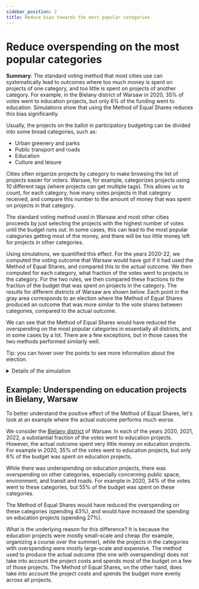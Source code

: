 ```yaml
---
sidebar_position: 2
title: Reduce bias towards the most popular categories
---
```



# Reduce overspending on the most popular categories

<div class="summary">
<b>Summary</b>:
The standard voting method that most cities use can systematically lead to outcomes where too much money is spent on projects of one category, and too little is spent on projects of another category.
For example, in the Bielany district of Warsaw in 2020, 35% of votes went to education projects, but only 6% of the funding went to education.
Simulations show that using the Method of Equal Shares reduces this bias significantly. 
</div>

Usually, the projects on the ballot in participatory budgeting can be divided into some broad categories, such as:
* Urban greenery and parks
* Public transport and roads
* Education
* Culture and leisure

Cities often organize projects by category to make browsing the list of projects easier for voters. 
Warsaw, for example, categorizes projects using 10 different tags (where projects can get multiple tags).
This allows us to count, for each category, how many votes projects in that category received, and compare this number to the amount of money that was spent on projects in that category.

The standard voting method used in Warsaw and most other cities proceeds by just selecting the projects with the highest number of votes until the budget runs out.
In some cases, this can lead to the most popular categories getting most of the money, and there will be too little money left for projects in other categories.

Using simulations, we quantified this effect. For the years 2020-22, we computed the voting outcome that Warsaw would have got if it had used the Method of Equal Shares, and compared this to the actual outcome.
We then computed for each category, what fraction of the votes went to projects in the category. For the two rules, we then compared these fractions to the fraction of the budget that was spent on projects in the category.
The results for different districts of Warsaw are shown below.
Each point in the gray area corresponds to an election where the Method of Equal Shares produced an outcome that was more similar to the vote shares between categories, compared to the actual outcome.

We can see that the Method of Equal Shares would have reduced the overspending on the most popular categories in essentially all districts, and in some cases by a lot.
There are a few exceptions, but in those cases the two methods performed similarly well.

<Datawrapper src="//datawrapper.dwcdn.net/E7ac1/2/" />

Tip: you can hover over the points to see more information about the election.

<details>
<summary>Details of the simulation</summary>

The simulation was performed in January 2023 using election data from the [Pabulib library](http://pabulib.org/) based on 
PB elections in Warsaw in the years 2020, 2021, and 2022.
In each year, there were 19 elections: one for each of the 18 districts of Warsaw, and one for the city as a whole.
In the simulation, we only considered the districts, for a total of 3 &middot; 18 = 54 datasets.
These datasets are annotated with categories: each project is assigned to (possibly several) categories. 
Some projects are not assigned to any category; for convenience we treat them as belonging to a category of "no tags".

We next computed the **vote shares** for each category in each election.
In the first step, each voter is represented by 1 point, which is assigned in equal parts to the projects the voter voted for.
For example, if a voter voted for 4 projects (there is a maximum of 10 votes), then each of the 4 projects gets assigned 0.25 point.
In the second step, for each project, we divide its points equally between the categories (tags) that it belongs to.
For example, if a project has 30 points and belongs to 3 categories, then each category gets assigned 10 points.
Finally, we compute the fraction of the total points that each category received (i.e., we normalize the vote shares to sum to 1).

We then computed the outcome of the Method of Equal Shares for each election. 
For both that outcome and the actual outcome, we computed the **budget shares** for each category.
For each project that was included in one of the outcomes, we split its cost equally between the categories that it belongs to.
For example, if a project has a cost of 600 and belongs to 3 categories, then each category gets assigned 200.
Finally, we compute the fraction of the total cost that each category received (i.e., we normalize the budget shares to sum to 1).

Having computed the vote and the budget share, we can compute the **distance** between the two outcomes.
We do this using the "L1-distance": we sum over all the categories, taking the absolute value of the difference between the vote share and the budget share in that category.
For example, if there were just 3 categories with vote shares (10%, 30%, 60%) and budget shares (20%, 30%, 50%), then the distance would be 10% + 0% + 10% = 20%.
(The marks on the axes of the scatter plot have been rescaled so that the interesting points are in a [0, 10] square, so the numbers do not carry meaning.)
Note that a lower distance means that the budget distribution is closer to the vote share distribution.

We also used other distances (such as KL-divergence) but found that the L1-distance worked best; in any case, the results were similar in that the Method of Equal Shares was closer to the vote share than was the actual outcome, in the overwhelming number of cases.

</details>

## Example: Underspending on education projects in Bielany, Warsaw

To better understand the positive effect of the Method of Equal Shares, let's look at an example where the actual outcome performs much worse.

We consider the [Bielany district](https://en.wikipedia.org/wiki/Bielany) of Warsaw. 
In each of the years 2020, 2021, 2022, a substantial fraction of the votes went to education projects.
However, the actual outcome spent very little money on education projects.
For example in 2020, 35% of the votes went to education projects, but only 6% of the budget was spent on education projects.

While there was underspending on education projects, there was overspending on other categories, especially concerning public space, environment, and transit and roads.
For example in 2020, 34% of the votes went to these categories, but 55% of the budget was spent on these categories.

The Method of Equal Shares would have reduced the overspending on these categories (spending 43%), and would have increased the spending on education projects (spending 27%).

<Datawrapper src="//datawrapper.dwcdn.net/dHS07/3/" />

What is the underlying reason for this difference? It is because the education projects were mostly small-scale and cheap (for example, organizing a course over the summer), while the projects in the categories with overspending were mostly large-scale and expensive. The method used to produce the actual outcome (the one with overspending) does not take into account the project costs and spends most of the budget on a few of those projects. The Method of Equal Shares, on the other hand, does take into account the project costs and spends the budget more evenly across all projects.